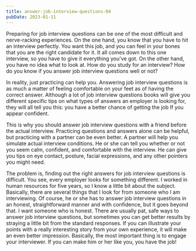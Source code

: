 ```yaml
---
title: answer-job-interview-questions-04
pubDate: 2023-01-11
---
```


Preparing for job interview questions can be one of the most difficult and nerve-racking experiences. On the one hand, you know that you have to hit an interview perfectly. You want this job, and you can feel in your bones that you are the right candidate for it. It all comes down to this one interview, so you have to give it everything you've got. On the other hand, you have no idea what to look at. How do you study for an interview? How do you know if you answer job interview questions well or not?

In reality, just practicing can help you. Answering job interview questions is as much a matter of feeling comfortable on your feet as of having the correct answer. Although a lot of job interview questions books will give you different specific tips on what types of answers an employer is looking for, they will all tell you this: you have a better chance of getting the job If you appear confident.

This is why you should answer job interview questions with a friend before the actual interview. Practicing questions and answers alone can be helpful, but practicing with a partner can be even better. A partner will help you simulate actual interview conditions. He or she can tell you whether or not you seem calm, confident, and comfortable with the interview. He can give you tips on eye contact, posture, facial expressions, and any other pointers you might need.

The problem is, finding out the right answers for job interview questions is difficult. You see, every employer looks for something different. I worked in human resources for five years, so I know a little bit about the subject.  Basically, there are several things that I look for from someone who I am interviewing. Of course, he or she has to answer job interview questions in an honest, straightforward manner and with confidence, but it goes beyond that.  I want someone who is honest. There are usually pat, safe ways to answer job interview questions, but sometimes you can get better results by straying a little bit from the standard responses. If you can illustrate your points with a really interesting story from your own experience, it will make an even better impression. Basically, the most important thing is to engage your interviewer. If you can make him or her like you, you have the job!